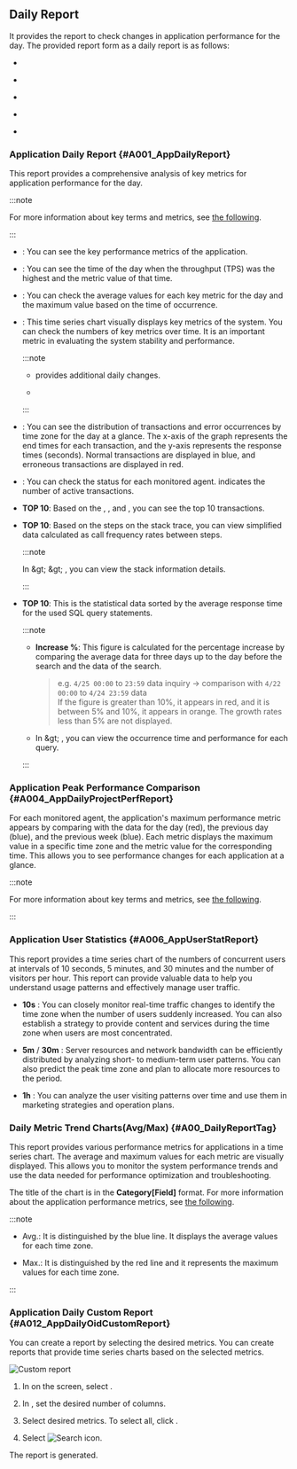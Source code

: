 
## Daily Report

It provides the report to check changes in application performance for the day. The provided report form as a daily report is as follows:

- [<Cmdname sid="A001_AppDailyReport" className="uitext" report/>](#A001_AppDailyReport)

- [<Cmdname sid="A004_AppDailyProjectPerfReport" className="uitext" report/>](#A004_AppDailyProjectPerfReport)

- [<Cmdname sid="A006_AppUserStatReport" className="uitext" report/>](#A006_AppUserStatReport)

- [<Cmdname sid="A00_DailyReportTag" className="uitext" report/>](#A00_DailyReportTag)

- [<Cmdname sid="A012_AppDailyOidCustomReport" className="uitext" report/>](#A012_AppDailyOidCustomReport)

### Application Daily Report {#A001_AppDailyReport}

This report provides a comprehensive analysis of key metrics for application performance for the day.

:::note

For more information about key terms and metrics, see [the following](#metricdesc).

:::

- <Cmdname sid="overview" className="b600" report />: You can see the key performance metrics of the application.

- <Cmdname sid="peaktime_performance_summary" className="b600" report/>: You can see the time of the day when the throughput (TPS) was the highest and the metric value of that time.

- <Cmdname sid="avg_max_by_metrics" className="b600" report/>: You can check the average values for each key metric for the day and the maximum value based on the time of occurrence.

- <Cmdname sid="performance_trend_chart" className="b600" report/>: This time series chart visually displays key metrics of the system. You can check the numbers of key metrics over time. It is an important metric in evaluating the system stability and performance.

  :::note

  - <Cmdname sid="A100_AppWeeklyReport" className="b600" report/> provides additional daily changes.

  - <Csvdownload />

  :::

- <Cmdname sid="daily_hitmap" className="b600" report/>: You can see the distribution of transactions and error occurrences by time zone for the day at a glance. The x-axis of the graph represents the end times for each transaction, and the y-axis represents the response times (seconds). Normal transactions are displayed in <span class='ntrs'>blue</span>, and erroneous transactions are displayed in <span class='etrs'>red</span>.

  <ImgLang img='app_daily_report_03.png' desc='' />

- <Cmdname sid="application_summary" className="b600" report/>: You can check the status for each monitored agent. <Cmdname sid="active_cnt" className="b600" report/> indicates the number of active transactions.

- <Cmdname sid="transaction" className="b600" report/> **TOP 10**: Based on the <Cmdname sid="txcount" className="b600" report/>, <Cmdname sid="error_cnt" className="b600" report/>, and <Cmdname sid="res_time_avg" className="b600" report/>, you can see the top 10 transactions.

- <Cmdname sid="top_stack" className="b600" report/> **TOP 10**: Based on the steps on the stack trace, you can view simplified data calculated as call frequency rates between steps.

  :::note

  In <Cmdname sid="side_analysis" className="uitext" /> &amp;gt; <Cmdname sid="side_stack" className="uitext" /> &amp;gt; <Cmdname sid="topstack" className="uitext" />, you can view the stack information details.

  :::

- <Cmdname sid="sql_res_time" className="b600" report/> **TOP 10**: This is the statistical data sorted by the average response time for the used SQL query statements.

  :::note

  - **Increase %**: This figure is calculated for the percentage increase by comparing the average data for three days up to the day before the search and the data of the search.

    > e.g. `4/25 00:00` to `23:59` data inquiry → comparison with `4/22 00:00` to `4/24 23:59` data\
    > If the figure is greater than 10%, it appears in <span class='ov10'>red</span>, and it is between 5% and 10%, it appears in <span class='ov5ud10'>orange</span>. The growth rates less than 5% are not displayed.

  - In <Cmdname sid="side_statistics" className="uitext" /> &amp;gt; <Cmdname sid="side_statSql" className="uitext" />, you can view the occurrence time and performance for each query.

  :::

### Application Peak Performance Comparison {#A004_AppDailyProjectPerfReport}

For each monitored agent, the application's maximum performance metric appears by comparing with the data for the day (<span class="vslow">red</span>), the previous day (<span class="normal">blue</span>), and the previous week (<span class="vslow">blue</span>). Each metric displays the maximum value in a specific time zone and the metric value for the corresponding time. This allows you to see performance changes for each application at a glance.

:::note

For more information about key terms and metrics, see [the following](#metricdesc).

:::

### Application User Statistics {#A006_AppUserStatReport}

This report provides a time series chart of the numbers of concurrent users at intervals of 10 seconds, 5 minutes, and 30 minutes and the number of visitors per hour. This report can provide valuable data to help you understand usage patterns and effectively manage user traffic.

- **10s** <Cmdname sid="realtime_user" className="b600" report/>: You can closely monitor real-time traffic changes to identify the time zone when the number of users suddenly increased. You can also establish a strategy to provide content and services during the time zone when users are most concentrated.

- **5m** / **30m** <Cmdname sid="realtime_user" className="b600" report/>: Server resources and network bandwidth can be efficiently distributed by analyzing short- to medium-term user patterns. You can also predict the peak time zone and plan to allocate more resources to the period.

- **1h** <Cmdname sid="visitor" className="b600" report/>: You can analyze the user visiting patterns over time and use them in marketing strategies and operation plans.

### Daily Metric Trend Charts(Avg/Max) {#A00_DailyReportTag}

This report provides various performance metrics for applications in a time series chart. The average and maximum values ​​for each metric are visually displayed. This allows you to monitor the system performance trends and use the data needed for performance optimization and troubleshooting.

The title of the chart is in the **Category[Field]** format. For more information about the application performance metrics, see [the following](metrics-app).

:::note

- <UI>Avg.</UI>: It is distinguished by the <span class="normal">blue</span> line. It displays the average values for each time zone.

- <UI>Max.</UI>: It is distinguished by the <span class="vslow">red</span> line and it represents the maximum values for each time zone.

:::

### Application Daily Custom Report {#A012_AppDailyOidCustomReport}

You can create a report by selecting the desired metrics. You can create reports that provide time series charts based on the selected metrics.

![Custom report](/img/apm-custom-report.png)

1. In <Cmdname sid="report" className="uitext" /> on the screen, select <Cmdname sid="A012_AppDailyOidCustomReport" className="uitext" report />.

2. In <Cmdname sid="layout_setting" className="uitext" />, set the desired number of columns.

3. Select desired metrics. To select all, click <Cmdname sid="select_all" className="uitext" />.

4. Select ![Search icon](/img/ico-btn-search.png).

The report is generated.
